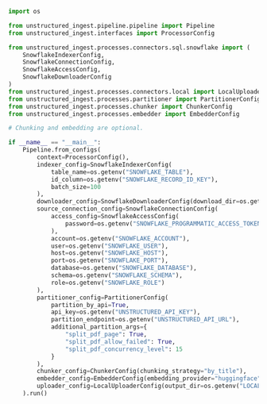 ```python Python Ingest
import os

from unstructured_ingest.pipeline.pipeline import Pipeline
from unstructured_ingest.interfaces import ProcessorConfig

from unstructured_ingest.processes.connectors.sql.snowflake import (
    SnowflakeIndexerConfig,
    SnowflakeConnectionConfig,
    SnowflakeAccessConfig,
    SnowflakeDownloaderConfig
)
from unstructured_ingest.processes.connectors.local import LocalUploaderConfig
from unstructured_ingest.processes.partitioner import PartitionerConfig
from unstructured_ingest.processes.chunker import ChunkerConfig
from unstructured_ingest.processes.embedder import EmbedderConfig

# Chunking and embedding are optional.

if __name__ == "__main__":
    Pipeline.from_configs(
        context=ProcessorConfig(),
        indexer_config=SnowflakeIndexerConfig(
            table_name=os.getenv("SNOWFLAKE_TABLE"),
            id_column=os.getenv("SNOWFLAKE_RECORD_ID_KEY"),
            batch_size=100
        ),
        downloader_config=SnowflakeDownloaderConfig(download_dir=os.getenv("LOCAL_FILE_DOWNLOAD_DIR")),
        source_connection_config=SnowflakeConnectionConfig(
            access_config=SnowflakeAccessConfig(
                password=os.getenv("SNOWFLAKE_PROGRAMMATIC_ACCESS_TOKEN")
            ),
            account=os.getenv("SNOWFLAKE_ACCOUNT"),
            user=os.getenv("SNOWFLAKE_USER"),
            host=os.getenv("SNOWFLAKE_HOST"),
            port=os.getenv("SNOWFLAKE_PORT"),
            database=os.getenv("SNOWFLAKE_DATABASE"),
            schema=os.getenv("SNOWFLAKE_SCHEMA"),
            role=os.getenv("SNOWFLAKE_ROLE")
        ),
        partitioner_config=PartitionerConfig(
            partition_by_api=True,
            api_key=os.getenv("UNSTRUCTURED_API_KEY"),
            partition_endpoint=os.getenv("UNSTRUCTURED_API_URL"),
            additional_partition_args={
                "split_pdf_page": True,
                "split_pdf_allow_failed": True,
                "split_pdf_concurrency_level": 15
            }
        ),
        chunker_config=ChunkerConfig(chunking_strategy="by_title"),
        embedder_config=EmbedderConfig(embedding_provider="huggingface"),
        uploader_config=LocalUploaderConfig(output_dir=os.getenv("LOCAL_FILE_OUTPUT_DIR"))
    ).run()
```